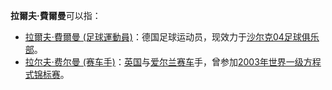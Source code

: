 '''拉爾夫·費爾曼'''可以指：
*[[拉爾夫·費爾曼_(足球運動員)|拉爾夫·費爾曼 (足球運動員)]]：德国足球运动员，现效力于[[沙尔克04足球俱乐部|沙尔克04足球俱乐部]]。
*[[拉尔夫·费尔曼_(赛车手)|拉尔夫·费尔曼 (赛车手)]]：[[英国|英国]]与[[爱尔兰|爱尔兰]][[赛车|赛车]]手，曾参加[[2003年世界一级方程式锦标赛|2003年世界一级方程式锦标赛]]。

{{Disambiguation|Cat=六字人名譯名消歧義}}